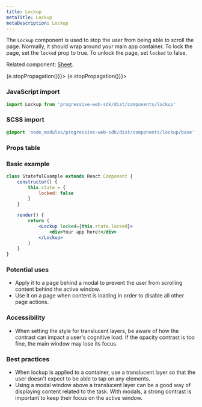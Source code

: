 ```yaml
---
title: Lockup
metaTitle: Lockup
metaDescription: Lockup
---
```



<div class="component-intro">

The `Lockup` component is used to stop the user from being able to scroll the page.
Normally, it should wrap around your main app container.
To lock the page, set the `locked` prop to true.
To unlock the page, set `locked` to false.

Related component: [Sheet](Sheet).

</div>

<div onClick={(e) => {e.stopPropagation()}}>
<Tabs activeIndex={0} className="devcenter">
<TabsPanel title="Code" onClick={(e) => {e.stopPropagation()}}>

### JavaScript import

```jsx
import Lockup from 'progressive-web-sdk/dist/components/lockup'
```

### SCSS import

```scss
@import 'node_modules/progressive-web-sdk/dist/components/lockup/base';
```

### Props table

<PropsTable propMetaData={props.componentMetadata.childrenComponentProp} />

### Basic example

```jsx react-live=true
class StatefulExample extends React.Component {
    constructor() {
        this.state = {
            locked: false
        }
    }

    render() {
        return (
            <Lockup locked={this.state.locked}>
                <div>Your app here!</div>
            </Lockup>
        )
    }
}
```

</TabsPanel>
<TabsPanel title="Design" class="markdown">

### Potential uses

-   Apply it to a page behind a modal to prevent the user from scrolling content behind the active window.
-   Use it on a page when content is loading in order to disable all other page actions.

### Accessibility

-   When setting the style for translucent layers, be aware of how the contrast can impact a user's cognitive load. If the opacity contrast is too fine, the main window may lose its focus.

### Best practices

-   When lockup is applied to a container, use a translucent layer so that the user doesn't expect to be able to tap on any elements.
-   Using a modal window above a translucent layer can be a good way of displaying content related to the task. With modals, a strong contrast is important to keep their focus on the active window.

</TabsPanel>
</Tabs>
</div>
